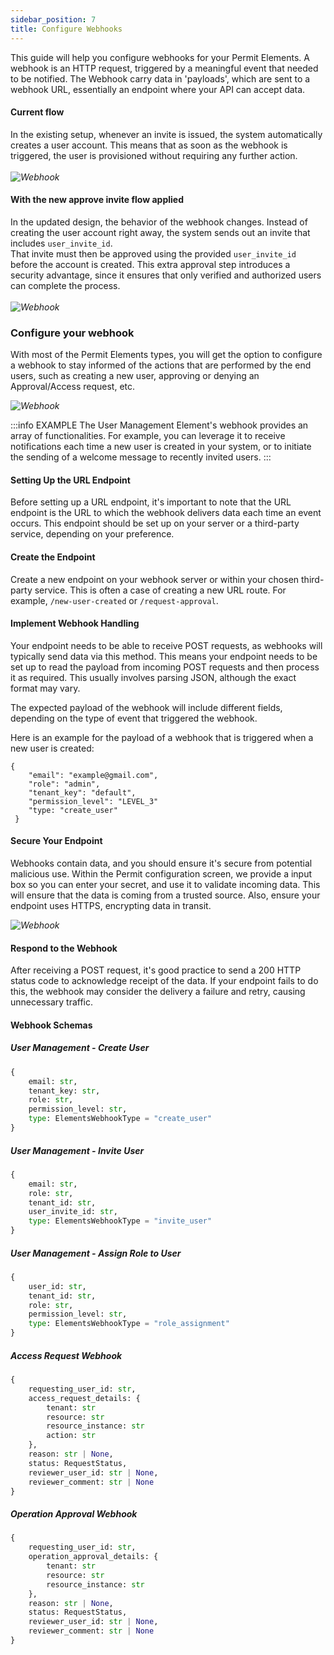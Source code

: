 ```yaml
---
sidebar_position: 7
title: Configure Webhooks
---
```




This guide will help you configure webhooks for your Permit Elements. A webhook is an HTTP request, triggered by a meaningful event that needed to be notified.
The Webhook carry data in 'payloads', which are sent to a webhook URL, essentially an endpoint where your API can accept data.

#### Current flow
In the existing setup, whenever an invite is issued, the system automatically creates a user account. This means that as soon as the webhook is triggered, the user is provisioned without requiring any further action. <br /><br />
_![Webhook](/img/elements/user-management/webhookOld.png)_

#### With the new approve invite flow applied
In the updated design, the behavior of the webhook changes. Instead of creating the user account right away, the system sends out an invite that includes `user_invite_id`. <br /> That invite must then be approved using the provided ```user_invite_id``` before the account is created. This extra approval step introduces a security advantage, since it ensures that only verified and authorized users can complete the process. <br /><br />
_![Webhook](/img/elements/user-management/webhookNew.png)_

### Configure your webhook

With most of the Permit Elements types, you will get the option to configure a webhook to stay informed of the actions that are performed
by the end users, such as creating a new user, approving or denying an Approval/Access request, etc.

_![Webhook](/img/elements/webhook.png)_

:::info EXAMPLE
The User Management Element's webhook provides an array of functionalities. For example, you can leverage it to receive
notifications each time a new user is created in your system, or to initiate the sending of a welcome message to recently
invited users.
:::

#### Setting Up the URL Endpoint

Before setting up a URL endpoint, it's important to note that the URL endpoint is the URL to which the webhook delivers data
each time an event occurs. This endpoint should be set up on your server or a third-party service, depending on your preference.


#### Create the Endpoint

Create a new endpoint on your webhook server or within your chosen third-party service. This is often a case of creating a new
URL route. For example, `/new-user-created` or `/request-approval`.

#### Implement Webhook Handling

Your endpoint needs to be able to receive POST requests, as webhooks will typically send data via this method. This
means your endpoint needs to be set up to read the payload from incoming POST requests and then process it as required.
This usually involves parsing JSON, although the exact format may vary.

The expected payload of the webhook will include different fields, depending on the type of event that triggered the webhook.

Here is an example for the payload of a webhook that is triggered when a new user is created:

```
{
    "email": "example@gmail.com",
    "role": "admin",
    "tenant_key": "default",
    "permission_level": "LEVEL_3"
    "type: "create_user"
 }
```

#### Secure Your Endpoint

Webhooks contain data, and you should ensure it's secure from potential malicious use. Within the Permit configuration screen,
we provide a input box so you can enter your secret, and use it to validate incoming data. This will ensure that the data is coming
from a trusted source. Also, ensure your endpoint uses HTTPS, encrypting data in transit.

_![Webhook](/img/elements/webhook-2.png)_

#### Respond to the Webhook
After receiving a POST request, it's good practice to send a 200 HTTP status code to acknowledge receipt of
the data. If your endpoint fails to do this, the webhook may consider the delivery a failure and retry,
causing unnecessary traffic.

#### Webhook Schemas

##### User Management - Create User
```python
{
    email: str,
    tenant_key: str,
    role: str,
    permission_level: str,
    type: ElementsWebhookType = "create_user"
}
```
##### User Management - Invite User
```python
{
    email: str,
    role: str,
    tenant_id: str,
    user_invite_id: str,
    type: ElementsWebhookType = "invite_user"
}
```

##### User Management - Assign Role to User
```python
{
    user_id: str,
    tenant_id: str,
    role: str,
    permission_level: str,
    type: ElementsWebhookType = "role_assignment"
}
```

##### Access Request Webhook
```python
{
    requesting_user_id: str,
    access_request_details: {
        tenant: str
        resource: str
        resource_instance: str
        action: str
    },
    reason: str | None,
    status: RequestStatus,
    reviewer_user_id: str | None,
    reviewer_comment: str | None
}
```

##### Operation Approval Webhook
```python
{
    requesting_user_id: str,
    operation_approval_details: {
        tenant: str
        resource: str
        resource_instance: str
    },
    reason: str | None,
    status: RequestStatus,
    reviewer_user_id: str | None,
    reviewer_comment: str | None
}
```

